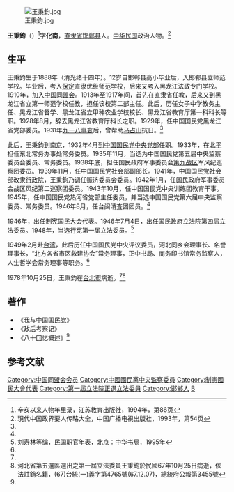 [[File:王秉鈞.jpg|thumb]]

'''王秉鈞'''（{{bd|1888年|8月30日|1978年|10月25日}}）<ref>辛亥以来人物年里录，江苏教育出版社，1994年，第86页</ref>字'''化南'''，[[直隶省|直隶省]][[邯郸县|邯郸县]]人。[[中华民国|中华民国]]政治人物。<ref name=xd>現代中国政界要人传略大全，中国广播电視出版社，1993年，第54页</ref>

==生平==
王秉鈞生于1888年（清光绪十四年）。12岁自邯郸县高小毕业后，入邯郸县立师范学校。毕业后，考入[[保定|保定]]直隶优级师范学校，后来又考入黑龙江法政专门学校。1910年，加入[[中国同盟会|中国同盟会]]。1913年至1917年间，首先在直隶省任教，后来又到黑龙江省立第一师范学校任教，担任该校第二部主任。此后，历任女子中学教务主任、黑龙江省督学、黑龙江省立甲种农业学校校长、黑龙江省教育厅第一科科长等职。1928年8月，辞去黑龙江省教育厅科长之职。1929年，任中国国民党黑龙江省党部委员。1931年[[九一八事变|九一八事变]]后，曾帮助[[马占山|马占山]]抗日。<ref name=xd/>

此后，王秉鈞到[[南京|南京]]，1932年4月到[[中国国民党中央党部|中国国民党中央党部]]任职。1933年，在[[北平|北平]]担任东北常务办事处常务委员。1935年11月，当选为中国国民党第五届中央监察委员会委员、常务委员。1938年底，担任国民政府军事委员会[[抗日战争第九战区|第九战区]]军风纪巡察团委员。1939年11月，任中国国民党社会部副部长。1941年，中国国民党社会部改隶[[行政院|行政院]]，王秉鈞乃调任赈济委员会委员。1942年1月，任国民政府军事委员会战区风纪第二巡察团委员。1943年10月，任中国国民党中央训练团教育干事。1945年，任中国国民党热河省党部主任委员，并当选中国国民党第六届中央监察委员、常务委员。1946年8月，任台闽清査团团员。<ref name=xd/>

1946年，出任[[制宪国民大会代表|制宪国民大会代表]]。1946年7月4日，出任国民政府立法院第四届立法委员。1948年，当选行宪第一届立法委员。<ref name=liu>刘寿林等编，民国职官年表，北京：中华书局，1995年</ref>

1949年2月赴[[台湾|台湾]]，此后历任中国国民党中央评议委员，河北同乡会理事长、名誉理事长，“北方各省市区救建协会”常务理事，正中书局、商务印书馆常务监察人，人生哲学会常务理事等职务。<ref name=xd/>

1978年10月25日，王秉鈞在[[台北市|台北市]]病逝。<ref name=xd/><ref>河北省第五選區選出之第一屆立法委員王秉鈞於民國67年10月25日病逝，依法註銷名籍，(67)台統(一)義字第4765號(67.12.07)，總統府公報第3455號</ref>

==著作==
*《我与中国国民党》
*《敌后考察记》
*《八十回忆概述》<ref name=xd/>

==参考文献==
{{reflist}}

{{第4屆中華民國訓政時期立法委員名單}}
{{DEFAULTSORT:Wang王}}
[[Category:中国同盟会会员|Category:中国同盟会会员]]
[[Category:中國國民黨中央監察委員|Category:中國國民黨中央監察委員]]
[[Category:制憲國民大會代表|Category:制憲國民大會代表]]
[[Category:第一屆立法院正選立法委員|Category:第一屆立法院正選立法委員]]
[[Category:邯郸人|Category:邯郸人]]
[[Category:王姓|B]]